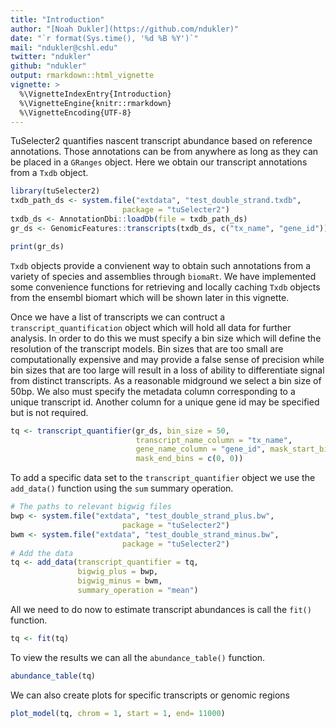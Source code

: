 ---
title: "Introduction"
author: "[Noah Dukler](https://github.com/ndukler)"
date: "`r format(Sys.time(), '%d %B %Y')`"
mail: "ndukler@cshl.edu"
twitter: "ndukler"
github: "ndukler"
output: rmarkdown::html_vignette
vignette: >
  %\VignetteIndexEntry{Introduction}
  %\VignetteEngine{knitr::rmarkdown}
  %\VignetteEncoding{UTF-8}
---

TuSelecter2 quantifies nascent transcript abundance based on reference
annotations. Those annotations can be from anywhere as long as they can be placed
in a `GRanges` object. Here we obtain our transcript annotations from a `Txdb`
object.

```{r, message=FALSE}
library(tuSelecter2)
txdb_path_ds <- system.file("extdata", "test_double_strand.txdb",
                         package = "tuSelecter2")
txdb_ds <- AnnotationDbi::loadDb(file = txdb_path_ds)
gr_ds <- GenomicFeatures::transcripts(txdb_ds, c("tx_name", "gene_id"))
```

```{r setup, include = TRUE}
print(gr_ds)
```

`Txdb` objects provide a convienent way to obtain such annotations from a variety
of species and assemblies through `biomaRt`. We have implemented some convenience
functions for retrieving and locally caching `Txdb` objects from the ensembl
biomart which will be shown later in this vignette.

Once we have a list of transcripts we can contruct a `transcript_quantification`
object which will hold all data for further analysis. In order to do this we must
specify a bin size which will define the resolution of the transcript models.
Bin sizes that are too small are computationally expensive and may provide a false
sense of precision while bin sizes that are too large will result in a loss of
ability to differentiate signal from distinct transcripts. As a reasonable
midground we select a bin size of 50bp. We also must specify the metadata column
corresponding to a unique transcript id. Another column for a unique gene id may
be specified but is not required.

```{r create_transcript_quantifier}
tq <- transcript_quantifier(gr_ds, bin_size = 50,
                            transcript_name_column = "tx_name",
                            gene_name_column = "gene_id", mask_start_bins = c(1, 0),
                            mask_end_bins = c(0, 0))
```

To add a specific data set to the `transcript_quantifier` object we use the
`add_data()` function using the `sum` summary operation.

```{r add_data}
# The paths to relevant bigwig files
bwp <- system.file("extdata", "test_double_strand_plus.bw",
                         package = "tuSelecter2")
bwm <- system.file("extdata", "test_double_strand_minus.bw",
                         package = "tuSelecter2")
# Add the data
tq <- add_data(transcript_quantifier = tq,
               bigwig_plus = bwp,
               bigwig_minus = bwm,
               summary_operation = "mean")
```

All we need to do now to estimate transcript abundances is call the `fit()`
function.

```{r fit}
tq <- fit(tq)
```

To view the results we can all the `abundance_table()` function.
```{r}
abundance_table(tq)
```

We can also create plots for specific transcripts or genomic regions
```{r}
plot_model(tq, chrom = 1, start = 1, end= 11000)
```

